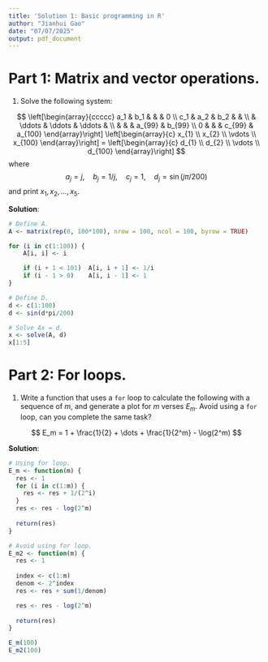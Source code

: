 ```yaml
---
title: 'Solution 1: Basic programming in R'
author: "Jianhui Gao"
date: "07/07/2025"
output: pdf_document
---
```


# Part 1: Matrix and vector operations. 

1. Solve the following system: 

$$
\left[\begin{array}{ccccc}
a_1 & b_1 &  & & 0 \\
c_1 & a_2 & b_2 & & \\
& \ddots & \ddots & \ddots & \\
& &  & a_{99} & b_{99} \\
0 & & & c_{99} & a_{100} 
\end{array}\right] 
\left[\begin{array}{c}
x_{1} \\
x_{2} \\
\vdots \\
x_{100}
\end{array}\right]
=
\left[\begin{array}{c}
d_{1} \\
d_{2} \\
\vdots \\
d_{100}
\end{array}\right]
$$
where 
$$
a_j = j, \quad b_j = 1/j, \quad c_j = 1, \quad d_j = \sin(j \pi / 200)
$$
and print $x_1, x_2, \dots, x_5$. 

**Solution**:
```r
# Define A.
A <- matrix(rep(0, 100*100), nrow = 100, ncol = 100, byrow = TRUE)

for (i in c(1:100)) {
    A[i, i] <- i

    if (i + 1 < 101)  A[i, i + 1] <- 1/i
    if (i - 1 > 0)    A[i, i - 1] <- 1
}

# Define D.
d <- c(1:100)
d <- sin(d*pi/200)

# Solve Ax = d.
x <- solve(A, d)
x[1:5]
```

# Part 2: For loops. 

1. Write a function that uses a `for` loop to calculate the following with a sequence of $m$, and generate a plot for $m$ verses $E_m$. Avoid using a `for` loop, can you complete the same task?  

$$
E_m = 1 + \frac{1}{2} + \dots + \frac{1}{2^m} - \log(2^m)
$$

**Solution**:
```r
# Using for loop.
E_m <- function(m) {
  res <- 1
  for (i in c(1:m)) {
    res <- res + 1/(2^i)
  }
  res <- res - log(2^m)
  
  return(res)
}

# Avoid using for loop.
E_m2 <- function(m) {
  res <- 1
  
  index <- c(1:m)
  denom <- 2^index
  res <- res + sum(1/denom)

  res <- res - log(2^m)
  
  return(res)
}

E_m(100)
E_m2(100)
```

<!-- \clearpage -->

<!-- 2. Let's draw a regular polygon of $n$ sides, with a horizontal bottom side, and the corners of the polygon staying on the unit circle. For given $n = 5$ and $r = 0.6$, start the first point $p_1 = (x_1, y_1)$ as a random number in $(-0.5, 0.5) \times (-0.5, 0.5)$, generate $10^4$ points interactively. In the $j$th iteration, we choose one corner $z_*$ of the polygon randomly and let $p_{j+1} = (x_{j+1}, y_{j+1})$ be the point on the line segment between $p_j$ and $z_*$, with the distance from $p_{j+1}$ to $p_j$ being $r$ times the distance from $z_j$ to $p_j$ and then draw all these points as dots in the $xy$ panel.  -->

<!-- Hint: Complex numbers can be used to represent points in the $xy$ plane. The following script works for even or odd $n$, and the polygon always has a flat bottom.  -->

<!-- ```{r, fig.width=5} -->
<!-- n <- 5 -->
<!-- t <- c(0:n) - 0.5 -->
<!-- z <- exp(2i * pi * (t/n - 0.25)) -->


<!-- plot(Re(z), Im(z)) -->
<!-- ``` -->

<!-- **Solution**: -->
<!-- ```{r, fig.width=5} -->
<!-- n_points <- 10000 -->

<!-- # generate 10000 points -->
<!-- p <- rep(NA, n_points) -->

<!-- # starting from the 1st point from [-0.5, 0.5]x[-0.5, 0.5] -->
<!-- rand <- runif(1, min = 0, max = 1) -->
<!-- p[1] <- rand - 0.5 + 1i * (rand - 0.5) -->

<!-- # r x distance of d(z_j, p_j) -->
<!-- r <- 0.6 -->

<!-- # set up the n sides polygon and n corners -->
<!-- n <- 5 -->
<!-- t <- c(0:n) - 0.5 -->
<!-- z <- exp(2i * pi * (t/n - 0.25)) -->

<!-- # in the jth iteration, randomly choose one corner and update p(j+1) -->
<!-- for (j in c(2:n_points)) { -->
<!--   # sample 1 corner -->
<!--   zs <- z[sample(n, 1)] -->
<!--   p[j] <- p[j-1] + r*(zs - p[j-1]) -->
<!-- } -->

<!-- plot(Re(p), Im(p)) -->
<!-- ``` -->






